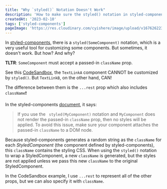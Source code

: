 ```yaml
---
title: "Why `styled()` Notation Doesn't Work"
description: 'How to make sure the styled() notation in styled-components works, and the reason of it.'
createdAt: '2023-02-10'
tags: ['styled-components']
pageImage: 'https://res.cloudinary.com/cyishere/image/upload/v1676262234/cyishere/blog/styled-notation-cover_nug4gp.jpg'
---
```


In [styled-components](https://styled-components.com), there is a `styled(SomeComponent)` notation, which is a very useful tool for customizing some components. But sometimes, it doesn't work. But how? And why?

**TLTR**: `SomeComponent` must accept a passed-in `className` prop.

See this [CodeSandbox](https://codesandbox.io/s/styled-notation-0br3z9), the `TextLinkA` component CANNOT be customized by `styled()`. But `TextLinkB`, on the other hand, CAN!

The difference between them is the `...rest` prop which also includes `className`❗

In the styled-components [document](https://styled-components.com/docs/advanced#styling-normal-react-components), it says:

> If you use the ` styled(MyComponent)` notation and `MyComponent` does not render the passed-in `className` prop, then no styles will be applied. To avoid this issue, make sure your component attaches the passed-in `className` to a DOM node.

Because styled-components generates a random string as the `className` for each _StyledComponent_ (the component defined by styled-components), this `className` contains the styling CSS. When using the `styled()` notation to wrap a StyledComponent, a new `className` is generated, but the styles are not applied unless we pass this new `className` to the original StyledComponent.

In the CodeSandbox example, I use `...rest` to represent all of the other props, but we can also specify it with `className`.
